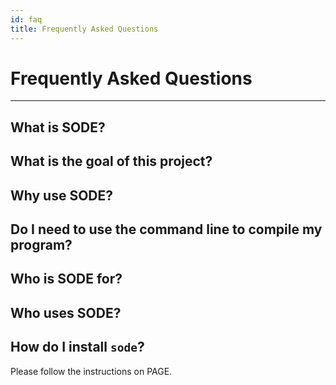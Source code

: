 ```yaml
---
id: faq
title: Frequently Asked Questions
---
```


# Frequently Asked Questions

------------------------------------------------------------------------




## What is SODE?


## What is the goal of this project?


## Why use SODE?


## Do I need to use the command line to compile my program?



## Who is SODE for?


##  Who uses SODE?

## How do I install ``sode``?


Please follow the instructions on PAGE.